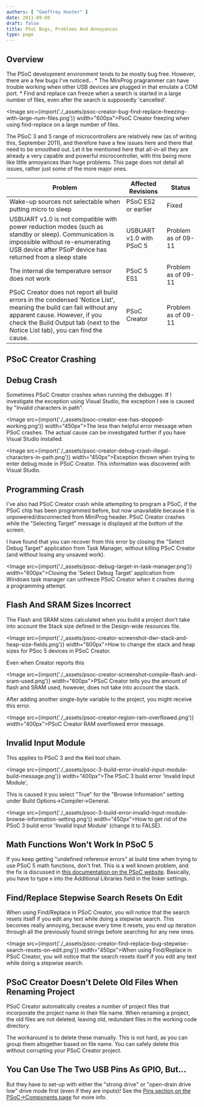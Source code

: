 ```yaml
---
authors: [ "Geoffrey Hunter" ]
date: 2011-09-08
draft: false
title: PSoC Bugs, Problems And Annoyances
type: page
---
```



## Overview

The PSoC development environment tends to be mostly bug free. However, there are a few bugs I've noticed...  * The MiniProg pragrammer can have trouble working when other USB devices are plugged in that emulate a COM port.  * Find and replace can freeze when a search is started in a large number of files, even after the search is supposedly 'cancelled'.

<Image src={import('./_assets/psoc-creator-bug-find-replace-freezing-with-large-num-files.png')} width="600px">PsoC Creator freezing when using find-replace on a large number of files.</Image>

The PSoC 3 and 5 range of microcontrollers are relatively new (as of writing this, September 2011), and therefore have a few issues here and there that need to be smoothed out. Let it be mentioned here that all-in-all they are already a very capable and powerful microcontroller, with this being more like little annoyances than huge problems. This page does not detail all issues, rather just some of the more major ones.

<table>
    <thead>
        <tr>
            <th>Problem</th>
            <th>Affected Revisions</th>
            <th>Status</th>
        </tr>
    </thead>
<tbody ><tr >
<td >Wake-up sources not selectable when putting micro to sleep</td>
<td >PSoC ES2 or earlier</td>
<td >Fixed</td>
</tr><tr >
<td >USBUART v1.0 is not compatible with power reduction modes (such as standby or sleep). Communication is impossible without re-enumerating USB device after PSoP device has returned from a sleep state</td>
<td >USBUART v1.0 with PSoC 5</td>
<td >Problem as of 09-11</td>
</tr><tr >
<td >The internal die temperature sensor does not work</td>
<td >PSoC 5 ES1</td>
<td >Problem as of 09-11</td>
</tr><tr >
<td >PSoC Creator does not report all build errors in the condensed 'Notice List', meaning the build can fail without any apparent cause. However, if you check the Build Output tab (next to the Notice List tab), you can find the cause.</td>
<td >PSoC Creator</td>
<td >Problem as of 09-11</td>
</tr></tbody></table>

## PSoC Creator Crashing

## Debug Crash

Sometimes PSoC Creator crashes when running the debugger. If I investigate the exception using Visual Studio, the exception I see is caused by "Invalid characters in path". 

<Image src={import('./_assets/psoc-creator-exe-has-stopped-working.png')} width="450px">The less than helpful error message when PSoC crashes. The actual cause can be investigated further if you have Visual Studio installed.</Image>

<Image src={import('./_assets/psoc-creator-debug-crash-illegal-characters-in-path.png')} width="450px">Exception thrown when trying to enter debug mode in PSoC Creator. This information was discovered with Visual Studio.</Image>

## Programming Crash

I've also had PSoC Creator crash while attempting to program a PSoC, if the PSoC chip has been programmed before, but now unavailable because it is unpowered/disconnected from MiniProg header. PSoC Creator crashes while the "Selecting Target" message is displayed at the bottom of the screen.

I have found that you can recover from this error by closing the "Select Debug Target" application from Task Manager, without killing PSoC Creator (and without losing any unsaved work).

<Image src={import('./_assets/psoc-debug-target-in-task-manager.png')} width="600px">Closing the 'Select Debug Target' application from Windows task manager can unfreeze PSoC Creator when it crashes during a programming attempt.</Image>

## Flash And SRAM Sizes Incorrect

The Flash and SRAM sizes calculated when you build a project don't take into account the Stack size defined in the Design-wide resources file.

<Image src={import('./_assets/psoc-creator-screenshot-dwr-stack-and-heap-size-fields.png')} width="600px">How to change the stack and heap sizes for PSoc 5 devices in PSoC Creator.</Image>

Even when Creator reports this

<Image src={import('./_assets/psoc-creator-screenshot-compile-flash-and-sram-used.png')} width="600px">PSoC Creator tells you the amount of flash and SRAM used, however, does not take into account the stack.</Image>

After adding another single-byte variable to the project, you might receive this error.

<Image src={import('./_assets/psoc-creator-region-ram-overflowed.png')} width="400px">PSoC Creator RAM overflowed error message.</Image>

## Invalid Input Module

This applies to PSoC 3 and the Keil tool chain.

<Image src={import('./_assets/psoc-3-build-error-invalid-input-module-build-message.png')} width="400px">The PSoC 3 build error 'Invalid Input Module',</Image>

This is caused it you select "True" for the "Browse Information" setting under Build Options->Compiler->General.

<Image src={import('./_assets/psoc-3-build-error-invalid-input-module-browse-information-setting.png')} width="450px">How to get rid of the PSoC 3 build error 'Invalid Input Module' (change it to FALSE).</Image>

## Math Functions Won't Work In PSoC 5

If you keep getting "undefined reference errors" at build time when trying to use PSoC 5 math functions, don't fret. This is a well known problem, and the fix is discussed in [this documentation on the PSoC website](http://www.cypress.com/?rID=42838). Basically, you have to type `m` into the Additional Libraries field in the linker settings.

## Find/Replace Stepwise Search Resets On Edit

When using Find/Replace in PSoC Creator, you will notice that the search resets itself if you edit any text while doing a stepwise search. This becomes really annoying, because every time it resets, you end up iteration through all the previously found strings before searching for any new ones.

<Image src={import('./_assets/psoc-creator-find-replace-bug-stepwise-search-resets-on-edit.png')} width="450px">When using Find/Replace in PSoC Creator, you will notice that the search resets itself if you edit any text while doing a stepwise search.</Image>

## PSoC Creator Doesn't Delete Old Files When Renaming Project

PSoC Creator automatically creates a number of project files that incorporate the project name in their file name. When renaming a project, the old files are not deleted, leaving old, redundant files in the working code directory.

The workaround is to delete these manually. This is not hard, as you can group them altogether based on file name. You can safely delete this without corrupting your PSoC Creator project.

## You Can Use The Two USB Pins As GPIO, But...

But they have to set-up with either the "strong drive" or "open-drain drive low" drive mode first (even if they are inputs)! See the [Pins section on the PSoC->Components page](/programming/microcontrollers/psoc/components#pins) for more info.
